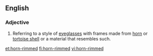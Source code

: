 ==English==

===Adjective===
{{en-adj|pos=[[horn]] - [[rimmed]]|-}}
{{wikipedia|horn-rimmed glasses}}

# Referring to a style of [[eyeglasses]] with frames made from [[horn]] or [[tortoise shell]] or a material that resembles such.

[[et:horn-rimmed]]
[[fi:horn-rimmed]]
[[vi:horn-rimmed]]